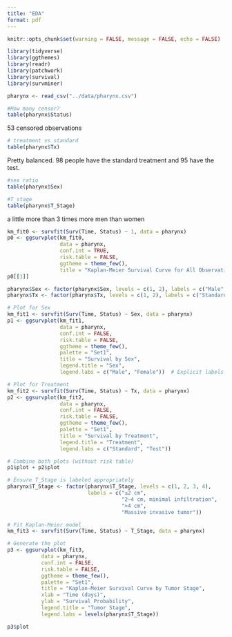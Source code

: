 ```yaml
---
title: "EDA"
format: pdf
---
```


```r
knitr::opts_chunk$set(warning = FALSE, message = FALSE, echo = FALSE)

library(tidyverse)
library(ggthemes)
library(readr)
library(patchwork)
library(survival)
library(survminer)

pharynx <- read_csv("../data/pharynx.csv")
```

```r
#How many censor?
table(pharynx$Status)
```
 53 censored observations

```r
# treatment vs standard
table(pharynx$Tx)
```

Pretty balanced. 98 people have the standard treatment and 95 have the test.

```r
#sex ratio
table(pharynx$Sex)
```

```r
#T_stage
table(pharynx$T_Stage)
```


a little more than 3 times more men than women

```r
km_fit0 <- survfit(Surv(Time, Status) ~ 1, data = pharynx)
p0 <- ggsurvplot(km_fit0, 
                 data = pharynx,
                 conf.int = TRUE,           
                 risk.table = FALSE,         
                 ggtheme = theme_few(),
                 title = "Kaplan-Meier Survival Curve for All Observations")
p0[[1]]
```

```r
pharynx$Sex <- factor(pharynx$Sex, levels = c(1, 2), labels = c("Male", "Female"))
pharynx$Tx <- factor(pharynx$Tx, levels = c(1, 2), labels = c("Standard", "Test"))

# Plot for Sex
km_fit1 <- survfit(Surv(Time, Status) ~ Sex, data = pharynx)
p1 <- ggsurvplot(km_fit1, 
                 data = pharynx,
                 conf.int = FALSE,           
                 risk.table = FALSE,         
                 ggtheme = theme_few(),
                 palette = "Set1",
                 title = "Survival by Sex",
                 legend.title = "Sex",
                 legend.labs = c("Male", "Female"))  # Explicit labels

# Plot for Treatment
km_fit2 <- survfit(Surv(Time, Status) ~ Tx, data = pharynx)
p2 <- ggsurvplot(km_fit2, 
                 data = pharynx,
                 conf.int = FALSE,           
                 risk.table = FALSE,         
                 ggtheme = theme_few(),
                 palette = "Set1",
                 title = "Survival by Treatment",
                 legend.title = "Treatment",
                 legend.labs = c("Standard", "Test"))

# Combine both plots (without risk table)
p1$plot + p2$plot
```

```r
# Ensure T_Stage is labeled appropriately
pharynx$T_Stage <- factor(pharynx$T_Stage, levels = c(1, 2, 3, 4),
                          labels = c("≤2 cm", 
                                     "2–4 cm, minimal infiltration", 
                                     ">4 cm", 
                                     "Massive invasive tumor"))

# Fit Kaplan-Meier model
km_fit3 <- survfit(Surv(Time, Status) ~ T_Stage, data = pharynx)

# Generate the plot
p3 <- ggsurvplot(km_fit3,
           data = pharynx,
           conf.int = FALSE,
           risk.table = FALSE,
           ggtheme = theme_few(),
           palette = "Set1",
           title = "Kaplan-Meier Survival Curve by Tumor Stage",
           xlab = "Time (days)",
           ylab = "Survival Probability",
           legend.title = "Tumor Stage",
           legend.labs = levels(pharynx$T_Stage))

p3$plot
```

